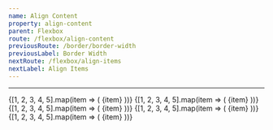 ```yaml
---
name: Align Content
property: align-content
parent: Flexbox
route: /flexbox/align-content
previousRoute: /border/border-width
previousLabel: Border Width
nextRoute: /flexbox/align-items
nextLabel: Align Items
---
```


<UtilityInfo pattern="content-{start|center|end|around|between}" />

---

<Grid minWidth="250px">
  <InfoBox caption="Start" pattern="content-start">
    <Box className="flex flex-wrap h-32 content-start bg-gray-200 p-1 rounded">
      {[1, 2, 3, 4, 5].map(item => (
        <Box key={`flex-content-start-${item}`} className="w-1/3 p-1">
          <Box className="bg-gray-500 rounded-sm text-gray-100 text-sm bold flex items-center justify-center p-2">
            {item}
          </Box>
        </Box>
      ))}
    </Box>
  </InfoBox>
  <InfoBox caption="Center" pattern="content-center">
    <Box className="flex flex-wrap h-32 content-center bg-gray-200 p-1 rounded">
      {[1, 2, 3, 4, 5].map(item => (
        <Box key={`flex-content-center-${item}`} className="w-1/3 p-1">
          <Box className="bg-gray-500 rounded-sm text-gray-100 text-sm bold flex items-center justify-center p-2">
            {item}
          </Box>
        </Box>
      ))}
    </Box>
  </InfoBox>
  <InfoBox caption="End" pattern="content-end">
    <Box className="flex flex-wrap h-32 content-end bg-gray-200 p-1 rounded">
      {[1, 2, 3, 4, 5].map(item => (
        <Box key={`flex-content-end-${item}`} className="w-1/3 p-1">
          <Box className="bg-gray-500 rounded-sm text-gray-100 text-sm bold flex items-center justify-center p-2">
            {item}
          </Box>
        </Box>
      ))}
    </Box>
  </InfoBox>
  <InfoBox caption="Space Around" pattern="content-around">
    <Box className="flex flex-wrap h-32 content-around bg-gray-200 p-1 rounded">
      {[1, 2, 3, 4, 5].map(item => (
        <Box key={`flex-content-around-${item}`} className="w-1/3 p-1">
          <Box className="bg-gray-500 rounded-sm text-gray-100 text-sm bold flex items-center justify-center p-2">
            {item}
          </Box>
        </Box>
      ))}
    </Box>
  </InfoBox>
  <InfoBox caption="Space Between" pattern="content-between">
    <Box className="flex flex-wrap h-32 content-between bg-gray-200 p-1 rounded">
      {[1, 2, 3, 4, 5].map(item => (
        <Box key={`flex-content-between-${item}`} className="w-1/3 p-1">
          <Box className="bg-gray-500 rounded-sm text-gray-100 text-sm bold flex items-center justify-center p-2">
            {item}
          </Box>
        </Box>
      ))}
    </Box>
  </InfoBox>
</Grid>
